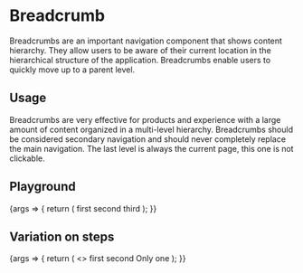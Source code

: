 
<Meta title="Components/Breadcrumb" component={Breadcrumb} />

# Breadcrumb

Breadcrumbs are an important navigation component that shows content hierarchy. They allow users to be aware of their current location in the hierarchical structure of the application. Breadcrumbs enable users to quickly move up to a parent level.

## Usage

Breadcrumbs are very effective for products and experience with a large amount of content organized in a multi-level hierarchy. Breadcrumbs should be considered secondary navigation and should never completely replace the main navigation. The last level is always the current page, this one is not clickable.

## Playground

<Canvas>
  <Story name="Standard">
    {args => {
      return (
        <Breadcrumb {...args}>
          <Breadcrumb.Step href="#">first</Breadcrumb.Step>
          <Breadcrumb.Step href="#">second</Breadcrumb.Step>
          <Breadcrumb.Step>third</Breadcrumb.Step>
        </Breadcrumb>
      );
    }}
  </Story>
</Canvas>

<ArgsTable story="Standard" />

## Variation on steps

<Canvas>
  <Story name="Steps">
    {args => {
      return (
        <>
          <Breadcrumb {...args}>
            <Breadcrumb.Step href="#variation-on-steps">first</Breadcrumb.Step>
            <Breadcrumb.Step>second</Breadcrumb.Step>
          </Breadcrumb>
          <Breadcrumb {...args}>
            <Breadcrumb.Step>Only one</Breadcrumb.Step>
          </Breadcrumb>
        </>
      );
    }}
  </Story>
</Canvas>
